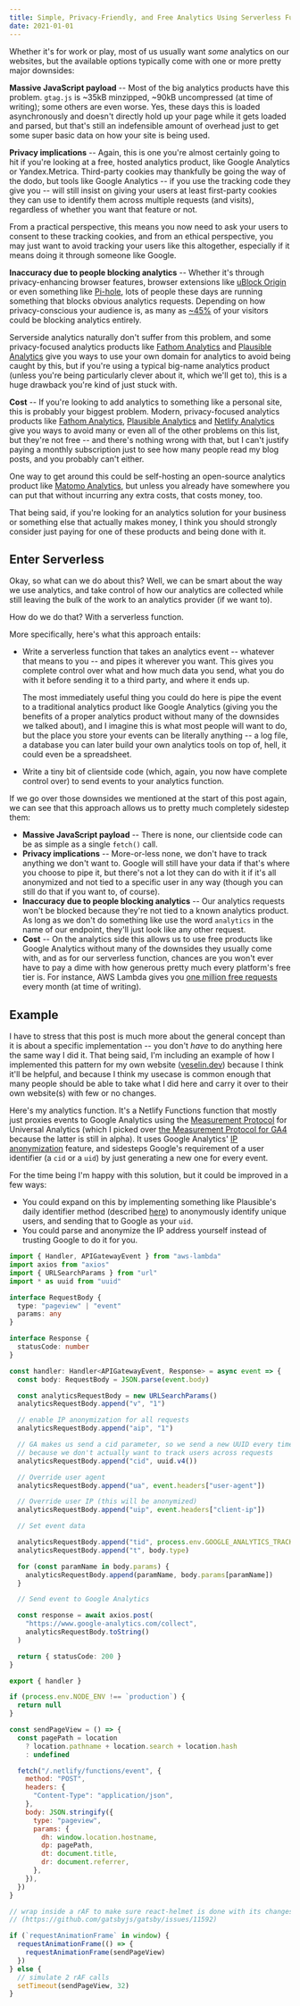 ```yaml
---
title: Simple, Privacy-Friendly, and Free Analytics Using Serverless Functions
date: 2021-01-01
---
```


Whether it's for work or play, most of us usually want _some_ analytics on our websites, but the available options typically come with one or more pretty major downsides:

**Massive JavaScript payload** -- Most of the big analytics products have this problem. `gtag.js` is ~35kB minzipped, ~90kB uncompressed (at time of writing); some others are even worse. Yes, these days this is loaded asynchronously and doesn't directly hold up your page while it gets loaded and parsed, but that's still an indefensible amount of overhead just to get some super basic data on how your site is being used.

**Privacy implications** -- Again, this is one you're almost certainly going to hit if you're looking at a free, hosted analytics product, like Google Analytics or Yandex.Metrica. Third-party cookies may thankfully be going the way of the dodo, but tools like Google Analytics -- if you use the tracking code they give you -- will still insist on giving your users at least first-party cookies they can use to identify them across multiple requests (and visits), regardless of whether you want that feature or not.

From a practical perspective, this means you now need to ask your users to consent to these tracking cookies, and from an ethical perspective, you may just want to avoid tracking your users like this altogether, especially if it means doing it through someone like Google.

**Inaccuracy due to people blocking analytics** -- Whether it's through privacy-enhancing browser features, browser extensions like [uBlock Origin](https://github.com/gorhill/uBlock) or even something like [Pi-hole](https://github.com/pi-hole/pi-hole), lots of people these days are running something that blocks obvious analytics requests. Depending on how privacy-conscious your audience is, as many as [~45%](https://blog.wesleyac.com/posts/google-analytics) of your visitors could be blocking analytics entirely.

Serverside analytics naturally don't suffer from this problem, and some privacy-focused analytics products like [Fathom Analytics](https://usefathom.com/support/custom-domains) and [Plausible Analytics](https://plausible.io/docs/custom-domain) give you ways to use your own domain for analytics to avoid being caught by this, but if you're using a typical big-name analytics product (unless you're being particularly clever about it, which we'll get to), this is a huge drawback you're kind of just stuck with.

**Cost** -- If you're looking to add analytics to something like a personal site, this is probably your biggest problem. Modern, privacy-focused analytics products like [Fathom Analytics](https://usefathom.com/), [Plausible Analytics](https://plausible.io/) and [Netlify Analytics](https://www.netlify.com/products/analytics/) give you ways to avoid many or even all of the other problems on this list, but they're not free -- and there's nothing wrong with that, but I can't justify paying a monthly subscription just to see how many people read my blog posts, and you probably can't either.

One way to get around this could be self-hosting an open-source analytics product like [Matomo Analytics](https://matomo.org/), but unless you already have somewhere you can put that without incurring any extra costs, that costs money, too.

That being said, if you're looking for an analytics solution for your business or something else that actually makes money, I think you should strongly consider just paying for one of these products and being done with it.

## Enter Serverless

Okay, so what can we do about this? Well, we can be smart about the way we use analytics, and take control of how our analytics are collected while still leaving the bulk of the work to an analytics provider (if we want to).

How do we do that? With a serverless function.

More specifically, here's what this approach entails:

- Write a serverless function that takes an analytics event -- whatever that means to you -- and pipes it wherever you want. This gives you complete control over what and how much data you send, what you do with it before sending it to a third party, and where it ends up.

  The most immediately useful thing you could do here is pipe the event to a traditional analytics product like Google Analytics (giving you the benefits of a proper analytics product without many of the downsides we talked about), and I imagine this is what most people will want to do, but the place you store your events can be literally anything -- a log file, a database you can later build your own analytics tools on top of, hell, it could even be a spreadsheet.

- Write a tiny bit of clientside code (which, again, you now have complete control over) to send events to your analytics function.

If we go over those downsides we mentioned at the start of this post again, we can see that this approach allows us to pretty much completely sidestep them:

- **Massive JavaScript payload** -- There is none, our clientside code can be as simple as a single `fetch()` call.
- **Privacy implications** -- More-or-less none, we don't have to track anything we don't want to. Google will still have your data if that's where you choose to pipe it, but there's not a lot they can do with it if it's all anonymized and not tied to a specific user in any way (though you can still do that if you want to, of course).
- **Inaccuracy due to people blocking analytics** -- Our analytics requests won't be blocked because they're not tied to a known analytics product. As long as we don't do something like use the word `analytics` in the name of our endpoint, they'll just look like any other request.
- **Cost** -- On the analytics side this allows us to use free products like Google Analytics without many of the downsides they usually come with, and as for our serverless function, chances are you won't ever have to pay a dime with how generous pretty much every platform's free tier is. For instance, AWS Lambda gives you [one million free requests](https://aws.amazon.com/lambda/pricing/) every month (at time of writing).

## Example

I have to stress that this post is much more about the general concept than it is about a specific implementation -- you don't _have_ to do anything here the same way I did it. That being said, I'm including an example of how I implemented this pattern for my own website ([veselin.dev](https://veselin.dev)) because I think it'll be helpful, and because I think my usecase is common enough that many people should be able to take what I did here and carry it over to their own website(s) with few or no changes.

Here's my analytics function. It's a Netlify Functions function that mostly just proxies events to Google Analytics using the [Measurement Protocol](https://developers.google.com/analytics/devguides/collection/protocol/v1) for Universal Analytics (which I picked over [the Measurement Protocol for GA4](https://developers.google.com/analytics/devguides/collection/protocol/ga4) because the latter is still in alpha). It uses Google Analytics' [IP anonymization](https://support.google.com/analytics/answer/2763052?hl=en) feature, and sidesteps Google's requirement of a user identifier (a `cid` or a `uid`) by just generating a new one for every event.

For the time being I'm happy with this solution, but it could be improved in a few ways:

- You could expand on this by implementing something like Plausible's daily identifier method (described [here](https://plausible.io/data-policy#how-we-count-unique-users-without-cookies)) to anonymously identify unique users, and sending that to Google as your `uid`.
- You could parse and anonymize the IP address yourself instead of trusting Google to do it for you.

```typescript
import { Handler, APIGatewayEvent } from "aws-lambda"
import axios from "axios"
import { URLSearchParams } from "url"
import * as uuid from "uuid"

interface RequestBody {
  type: "pageview" | "event"
  params: any
}

interface Response {
  statusCode: number
}

const handler: Handler<APIGatewayEvent, Response> = async event => {
  const body: RequestBody = JSON.parse(event.body)

  const analyticsRequestBody = new URLSearchParams()
  analyticsRequestBody.append("v", "1")

  // enable IP anonymization for all requests
  analyticsRequestBody.append("aip", "1")

  // GA makes us send a cid parameter, so we send a new UUID every time
  // because we don't actually want to track users across requests
  analyticsRequestBody.append("cid", uuid.v4())

  // Override user agent
  analyticsRequestBody.append("ua", event.headers["user-agent"])

  // Override user IP (this will be anonymized)
  analyticsRequestBody.append("uip", event.headers["client-ip"])

  // Set event data

  analyticsRequestBody.append("tid", process.env.GOOGLE_ANALYTICS_TRACKING_ID)
  analyticsRequestBody.append("t", body.type)

  for (const paramName in body.params) {
    analyticsRequestBody.append(paramName, body.params[paramName])
  }

  // Send event to Google Analytics

  const response = await axios.post(
    "https://www.google-analytics.com/collect",
    analyticsRequestBody.toString()
  )

  return { statusCode: 200 }
}

export { handler }
```

```javascript
if (process.env.NODE_ENV !== `production`) {
  return null
}

const sendPageView = () => {
  const pagePath = location
    ? location.pathname + location.search + location.hash
    : undefined

  fetch("/.netlify/functions/event", {
    method: "POST",
    headers: {
      "Content-Type": "application/json",
    },
    body: JSON.stringify({
      type: "pageview",
      params: {
        dh: window.location.hostname,
        dp: pagePath,
        dt: document.title,
        dr: document.referrer,
      },
    }),
  })
}

// wrap inside a rAF to make sure react-helmet is done with its changes
// (https://github.com/gatsbyjs/gatsby/issues/11592)

if (`requestAnimationFrame` in window) {
  requestAnimationFrame(() => {
    requestAnimationFrame(sendPageView)
  })
} else {
  // simulate 2 rAF calls
  setTimeout(sendPageView, 32)
}
```
